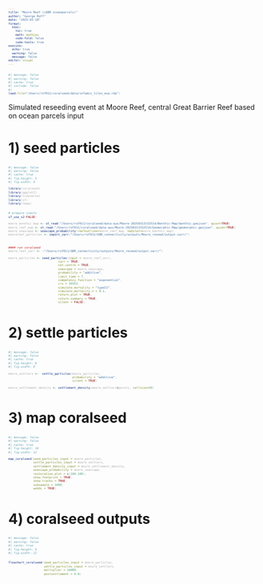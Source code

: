 ```yaml
---
title: "Moore Reef (cGBR oceanparcels)"
author: "George Roff"
date: "2025-03-18"
format:
  html:
    toc: true
    math: mathjax
    code-fold: false
    code-tools: true
execute:
  echo: true
  warning: false
  message: false
editor: visual
---
```


```r
#| message: false
#| warning: false
#| cache: true
#| include: false
#| 
load(file="/Users/rof011/coralseed/data/infamis_tiles_exp.rda")

```

::: cell
```{=html}
<style>
  code, pre {
    font-size: 65%;
    color:darkgrey;
  }
</style>
```
:::

Simulated reseeding event at Moore Reef, central Great Barrier Reef based on ocean parcels input

# 1) seed particles

```r
#| message: false
#| warning: false
#| cache: true
#| fig-height: 5
#| fig-width: 9

library(coralseed)
library(ggplot2)
library(tidyverse)
library(sf)
library(tmap)


# prepare inputs
sf_use_s2(FALSE)

moore_benthic_map <- st_read("/Users/rof011/coralseed/data-aux/Moore-20250313152514/Benthic-Map/benthic.geojson", quiet=TRUE)
moore_reef_map <- st_read("/Users/rof011/coralseed/data-aux/Moore-20250313152514/Geomorphic-Map/geomorphic.geojson", quiet=TRUE)
moore_seascape <- seascape_probability(reefoutline=moore_reef_map, habitat=moore_benthic_map)
moorereef_particles <- import_zarr("/Users/rof011/GBR_connectivity/outputs/Moore_reseed/output.zarr/")



#### run coralseed
moore_reef_zarr <- ("/Users/rof011/GBR_connectivity/outputs/Moore_reseed/output.zarr/")

moore_particles <- seed_particles(input = moore_reef_zarr,
                            zarr = TRUE,
                            set.centre = TRUE,
                            seascape = moore_seascape,
                            probability = "additive",
                            limit_time = 7,
                            competency.function = "exponential",
                            crs = 20353,
                            simulate.mortality = "typeII",
                            simulate.mortality.n = 0.1,
                            return.plot = TRUE,
                            return.summary = TRUE,
                            silent = FALSE)


```

# 2) settle particles

```r
#| message: false
#| warning: false
#| cache: true
#| fig-height: 8
#| fig-width: 9

moore_settlers <-  settle_particles(moore_particles,
                                    probability = "additive",
                                    silent = TRUE)

moore_settlement_density <- settlement_density(moore_settlers$points, cellsize=50)


```

# 3) map coralseed

```r
#| message: false
#| warning: false
#| cache: true
#| fig-height: 10
#| fig-width: 12

map_coralseed(seed_particles_input = moore_particles,
              settle_particles_input = moore_settlers,
              settlement_density_input = moore_settlement_density,
              seascape_probability = moore_seascape,
              restoration.plot = c(100,100),
              show.footprint = TRUE,
              show.tracks = TRUE,
              subsample = 1000,
              webGL = TRUE)

```

# 4) coralseed outputs

```r
#| message: false
#| warning: false
#| cache: true
#| fig-height: 9
#| fig-width: 12


flowchart_coralseed(seed_particles_input = moore_particles, 
                    settle_particles_input = moore_settlers, 
                    multiplier = 10000, 
                    postsettlement = 0.8)


```
